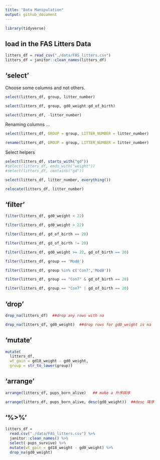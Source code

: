 ```yaml
---
title: "Data Manipulation"
output: github_document
---
```


```r
library(tidyverse)
```

## load in the FAS Litters Data

```r
litters_df = read_csv("./data/FAS_litters.csv")
litters_df = janitor::clean_names(litters_df)
```

## 'select'

Choose some columns and not others.

```r
select(litters_df, group, litter_number)
```

```r
select(litters_df, group, gd0_weight:gd_of_birth)
```

```r
select(litters_df, -litter_number)
```

Renaming columns ...

```r
select(litters_df, GROUP = group, LITTER_NUMBER = litter_number)
```

```r
rename(litters_df, GROUP = group, LITTER_NUMBER = litter_number)
```

Select helpers

```r
select(litters_df, starts_with("gd"))
#select(litters_df, ends_with("weight"))
#select(litters_df, contains("gd"))
```

```r
select(litters_df, litter_number, everything())
```

```r
relocate(litters_df, litter_number)
```

## 'filter'

```r
filter(litters_df, gd0_weight < 22)
```

```r
filter(litters_df, gd0_weight > 22)
```

```r
filter(litters_df, gd_of_birth == 20)
```

```r
filter(litters_df, gd_of_birth != 20)
```

```r
filter(litters_df, gd0_weight >= 22, gd_of_birth == 20)
```

```r
filter(litters_df, group == 'Mod8')
```

```r
filter(litters_df, group %in% c('Con7','Mod8'))
```

```r
filter(litters_df, group == "Con7" & gd_of_birth == 20)
```

```r
filter(litters_df, group == "Con7" | gd_of_birth == 20)
```

## 'drop'

```r
drop_na(litters_df)  ##drop any rows with na

drop_na(litters_df, gd0_weight)  ##drop rows for gd0_weight is na
```

## 'mutate'

```r
mutate(
  litters_df, 
  wt_gain = gd18_weight - gd0_weight,
  group = str_to_lower(group))
```

## 'arrange'

```r
arrange(litters_df, pups_born_alive)   ## make a 升序排序
```

```r
arrange(litters_df, pups_born_alive, desc(gd0_weight))  ##desc 降序
```

## '%>%'

```r
litters_df = 
  read.csv("./data/FAS_litters.csv") %>% 
  janitor::clean_names() %>% 
  select(-pups_survive) %>% 
  mutate(wt_gain = gd18_weight - gd0_weight) %>% 
  drop_na(gd0_weight)
```









